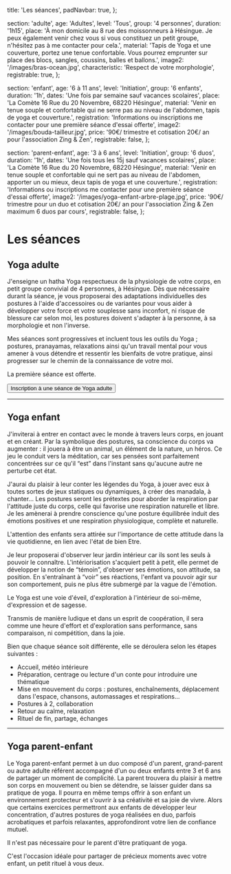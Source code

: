 
  title: 'Les séances',
  padNavbar: true,
};

  section: 'adulte',
  age: 'Adultes',
  level: 'Tous',
  group: '4 personnes',
  duration: '1h15',
  place: 'À mon domicile au 8 rue des moissonneurs à Hésingue. Je peux également venir chez vous si vous constituez un petit groupe, n\'hésitez pas à me contacter pour cela.',
  material: 'Tapis de Yoga et une couverture, portez une tenue confortable. Vous pourrez emprunter sur place des blocs, sangles, coussins, balles et ballons.',
  image2: '/images/bras-ocean.jpg',
  characteristic: 'Respect de votre morphologie',
  registrable: true,
};

  section: 'enfant',
  age: '6 à 11 ans',
  level: 'Initiation',
  group: '6 enfants',
  duration: '1h',
  dates: 'Une fois par semaine sauf vacances scolaires',
  place: 'La Comète 16 Rue du 20 Novembre, 68220 Hésingue',
  material: 'Venir en tenue souple et confortable qui ne serre pas au niveau de l\'abdomen, tapis de yoga et couverture.',
  registration: 'Informations ou inscriptions me contacter pour une première séance d\'essai offerte',
  image2: '/images/bouda-tailleur.jpg',
  price: '90€/ trimestre et cotisation 20€/ an pour l\'association Zing & Zen',
  registrable: false,
};

  section: 'parent-enfant',
  age: '3 à 6 ans',
  level: 'Initiation',
  group: '6 duos',
  duration: '1h',
  dates: 'Une fois tous les 15j sauf vacances scolaires',
  place: 'La Comète 16 Rue du 20 Novembre, 68220 Hésingue',
  material: 'Venir en tenue souple et confortable qui ne sert pas au niveau de l\'abdomen, apporter un ou mieux, deux tapis de yoga et une couverture.',
  registration: 'Informations ou inscriptions me contacter pour une première séance d\'essai offerte',
  image2: '/images/yoga-enfant-arbre-plage.jpg',
  price: '90€/ trimestre pour un duo et cotisation 20€/ an pour l\'association Zing & Zen maximum 6 duos par cours',
  registrable: false,
};

# Les séances

<h2 id="adulte">Yoga adulte</h2>

<PracticalInformations data={practicalInformationsAdult}>
  J'enseigne un hatha Yoga respectueux de la physiologie de votre corps, en petit groupe convivial de 4 personnes, à
  Hésingue. Dès que nécessaire durant la séance, je vous proposerai des adaptations individuelles des postures à l'aide
  d'accessoires ou de variantes pour vous aider à développer votre force et votre souplesse sans inconfort, ni risque de
  blessure car selon moi, les postures doivent s'adapter à la personne, à sa morphologie et non l'inverse.

  Mes séances sont progressives et incluent tous les outils du Yoga ; postures, pranayamas, relaxations ainsi qu'un
  travail mental pour vous amener à vous détendre et ressentir les bienfaits de votre pratique, ainsi progresser sur le
  chemin de la connaissance de votre moi.

  La première séance est offerte.
</PracticalInformations>

<div className="text-center">
  <Link href="/inscription" passHref>
    <Button variant="success" className="mt-3"><BsPencilSquare className="icon me-2 mx-2" />Inscription à une séance de Yoga adulte</Button>
  </Link>
</div>

<hr />

<h2 id="enfant" className="mt-4">Yoga enfant</h2>

<PracticalInformations data={practicalInformationsChildren}>
  J'inviterai à entrer en contact avec le monde à travers leurs corps, en jouant et en créant. Par la symbolique des
  postures, sa conscience du corps va augmenter : il jouera à être un animal, un élément de la nature, un héros. Ce jeu
  le conduit vers la méditation, car ses pensées sont parfaitement concentrées sur ce qu'il “est” dans l'instant sans
  qu'aucune autre ne perturbe cet état.

  J'aurai du plaisir à leur conter les légendes du Yoga, à jouer avec eux à toutes sortes de jeux statiques ou
  dynamiques, à créer des manadala, à chanter… Les postures seront les prétextes pour aborder la respiration par
  l'attitude juste du corps, celle qui favorise une respiration naturelle et libre. Je les amènerai à prendre conscience
  qu'une posture équilibrée induit des émotions positives et une respiration physiologique, complète et naturelle.

  L'attention des enfants sera attirée sur l'importance de cette attitude dans la vie quotidienne, en lien avec l'état
  de bien Etre.

  Je leur proposerai d'observer leur jardin intérieur car ils sont les seuls à pouvoir le connaître. L'intériorisation
  s'acquiert petit à petit, elle permet de développer la notion de “témoin”, d'observer ses émotions, son attitude, sa
  position. En s'entraînant à “voir” ses réactions, l'enfant va pouvoir agir sur son comportement, puis ne plus être
  submergé par la vague de l'émotion.

  Le Yoga est une voie d'éveil, d'exploration à l'intérieur de soi-même, d'expression et de sagesse.

  Transmis de manière ludique et dans un esprit de coopération, il sera comme une heure d'effort et d'exploration sans
  performance, sans comparaison, ni compétition, dans la joie.

  Bien que chaque séance soit différente, elle se déroulera selon les étapes suivantes :
  * Accueil, météo intérieure
  * Préparation, centrage ou lecture d'un conte pour introduire une thématique
  * Mise en mouvement du corps : postures, enchaînements, déplacement dans l'espace, chansons, automassages et respirations…
  * Postures à 2, collaboration
  * Retour au calme, relaxation
  * Rituel de fin, partage, échanges
</PracticalInformations>

<hr />

<h2 id="parent-enfant" className="mt-4">Yoga parent-enfant</h2>

<PracticalInformations data={practicalInformationsParentChildren}>
  Le Yoga parent-enfant permet à un duo composé d'un parent, grand-parent ou autre adulte référent accompagné d'un ou
  deux enfants entre 3 et 6 ans de partager un moment de complicité. La parent trouvera du plaisir à mettre son corps en
  mouvement ou bien se détendre, se laisser guider dans sa pratique de yoga. Il pourra en même temps offrir à son enfant
  un environnement protecteur et s'ouvrir à sa créativité et sa joie de vivre. Alors que certains exercices permettront
  aux enfants de développer leur concentration, d'autres postures de yoga réalisées en duo, parfois acrobatiques et
  parfois relaxantes, approfondiront votre lien de confiance mutuel.

  Il n'est pas nécessaire pour le parent d'être pratiquant de yoga.

  C'est l'occasion idéale pour partager de précieux moments avec votre enfant, un petit rituel à vous deux.
</PracticalInformations>

